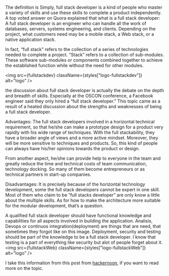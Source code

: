 
<div className={styles.Document}>

The definition is Simply, full stack developer is a kind of people who master a variety of skills and use these skills to complete a product independently. A top voted answer on Quora explained that what is a full stack developer:
A full stack developer is an engineer who can handle all the work of databases, servers, systems engineering, and clients. Depending on the project, what customers need may be a mobile stack, a Web stack, or a native application stack.

In fact, “full stack” refers to the collection of a series of technologies needed to complete a project. “Stack” refers to a collection of sub-modules. These software sub-modules or components combined together to achieve the established function while without the need for other modules.

  <img src={fullstackdev} className={styles["logo-fullstackdev"]} alt="logo" />

  the discussion about full stack developer is actually the debate on the depth and breadth of skills. Especially at the OSCON conference, a Facebook engineer said they only hired a “full stack developer.” This topic came as a result of a heated discussion about the strengths and weaknesses of being a full stack developer.

Advantages: The full stack developers involved in a horizontal technical requirement, so that he/she can make a prototype design for a product very rapidly with his wide range of techniques. With the full stackability, they have a broader angle of views and a more active mindset. Moreover, they will be more sensitive to techniques and products. So, this kind of people can always have his/her opinions towards the product or design.

From another aspect, he/she can provide help to everyone in the team and greatly reduce the time and technical costs of team communication, technology docking. So many of them become entrepreneurs or as technical partners in start-up companies.

Disadvantages: It is precisely because of the horizontal technology development, some the full stack developers cannot be expert in one skill. Most of them who claim to be “full stacks developer” are only know a little about the multiple skills. As for how to make the architecture more suitable for the modular development, that’s a question.

A qualified full stack developer should have functional knowledge and capabilities for all aspects involved in building the application. Analisis, Devops or continuos integration(deployment) are things that are need, that sometimes they forgot like on this image. Deployment, security and testing should be part of the knowledge to be a full stack developer. 
I know that testing is a part of everything like security but alot of people forget about it.
  <img src={fullstackWeb} className={styles["logo-fullstackWeb"]} alt="logo" />

I take this information from this post from [hackernoon](https://hackernoon.com/6-essential-tips-on-how-to-become-a-full-stack-developer-1d10965aaead), if you want to read more on the topic.

</div>